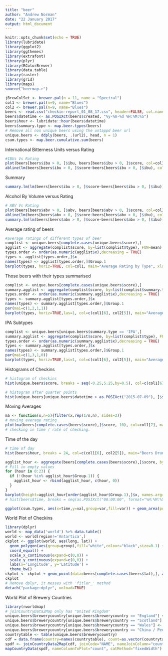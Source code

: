 ```yaml
---
title: "beer"
author: "Andrew Norman"
date: "22 January 2017"
output: html_document
---
```


```r
knitr::opts_chunk$set(echo = TRUE)
library(lubridate)
library(ggplot2)
library(ggthemes)
library(extrafont)
library(plyr)
library(RColorBrewer)
library(data.table)
library(raster)
library(grid)
library(maps)
source("beermap.r")

jBrewColSet <- brewer.pal(n = 11, name = "Spectral")
col1 <- brewer.pal(n=9, name="Blues")
col2 <- brewer.pal(n=9, name="Blues")
beers <- read.csv("checkin-report_01_08_17.csv", header=FALSE, col.names = c("name", "brewery", "type", "abv", "ibu", "comment", "venuename", "venuecity", "venuestate", "venuecountry", "lat", "long", "score", "created", "url1", "url2", "url3", "brewerycountry", "brewerycity", "brewerystate"), stringsAsFactors = FALSE)
beers$datetime <- as.POSIXct(beers$created, "%y-%m-%d %H:%M:%S")
beers$hour <- lubridate::hour(beers$datetime)
beers$summary.type <- map.beer.types(beers)
# Remove all non unique beers using the untappd beer url
unique.beers <- ddply(beers, .(url2), head, n = 1)
csum.types <- map.beer.cumulative.sum(beers)
```
International Bitterness Units versus Rating
```r
#IBUs Vs Rating
plot(beers[beers$ibu > 0, ]$ibu, beers[beers$ibu > 0, ]$score, col=col1[6], main="IBUs Vs Rating", xlab="IBUs", ylab="Rating")
abline(lm(beers[beers$ibu > 0, ]$score~beers[beers$ibu > 0, ]$ibu), col=col2[5])
```
Summary
```r
summary.lm(lm(beers[beers$ibu > 0, ]$score~beers[beers$ibu > 0, ]$ibu))
```
Alcohol By Volume versus Rating
```r
# ABV Vs Rating
plot(beers[beers$abv > 0, ]$abv, beers[beers$abv > 0, ]$score, col=col1[6], main="ABVs Vs Rating", xlab="ABVs", ylab="Rating")
abline(lm(beers[beers$abv > 0, ]$score~beers[beers$abv > 0, ]$ibu), col=col2[5])
summary.lm(lm(beers[beers$abv > 0, ]$score~beers[beers$abv > 0, ]$ibu))
```
Average rating of beers
```r
#average ratings of different types of beer
complist <- unique.beers[complete.cases(unique.beers$score),]
agglist <- aggregate(complist$score, by=list(complist$type), FUN=mean)
types.order <- order(as.numeric(agglist$x),decreasing = TRUE)
types <- agglist[types.order,]$x
names(types) <- agglist[types.order,]$Group.1
barplot(types, horiz=TRUE, col=col1, main="Average Rating by Type", xlab="Mean Rating")
```
Those beers with their types summarised
```r
complist <- unique.beers[complete.cases(unique.beers$score),]
summary.agglist <- aggregate(complist$score, by=list(complist$summary.type), FUN=mean)
types.order <- order(as.numeric(summary.agglist$x),decreasing = TRUE)
types <- summary.agglist[types.order,]$x
names(types) <- summary.agglist[types.order,]$Group.1
par(mai=c(1,2,1,1))
barplot(types, horiz=TRUE,las=1, col=c(col1[6], col2[5]), main="Average Rating by Subtype", xlab="Mean Rating")
```
IPA Subtypes
```r
complist <- unique.beers[unique.beers$summary.type == 'IPA',]
summary.agglist <- aggregate(complist$score, by=list(complist$type), FUN=mean)
types.order <- order(as.numeric(summary.agglist$x),decreasing = TRUE)
types <- summary.agglist[types.order,]$x
names(types) <- summary.agglist[types.order,]$Group.1
par(mai=c(1,3,1,0))
barplot(types, horiz=TRUE,las=1, col=c(col1[6], col2[5]), main="Average Rating of IPA Types", xlab="Mean Rating")
```
Histograms of Checkins
```r
# histogram of checkins
hist(unique.beers$score, breaks = seq(-0.25,5.25,by=0.5), col=c(col1[6], col2[5]), main="Histogram of Ratings, Rounded to Nearest 0.5", xlab="Rating")
```

```r
# histogram after quarter points
hist(unique.beers[unique.beers$datetime > as.POSIXct("2015-07-09"), ]$score, breaks = seq(0.125,5.125,by=0.25), col=c(col1[6], col2[5]), main="Histogram of Ratings Post August 2015, Unrounded", xlab="Rating")
```
Moving Averages
```r
ma <- function(x,n=5){filter(x,rep(1/n,n), sides=2)}
# moving average rating
plot(ma(beers[complete.cases(beers$score),]$score, 10), col=col1[7], main="Moving Average of Ratings, N=5", xlab="Checkin Count", ylab="Mean Rating") 
# checking in time / rate of checking.
```
Time of the day
```r
# time of day
hist(beers$hour, breaks = 24, col=c(col1[6], col2[5]), main="Beers Drunk Based on Checkin Time", xlab="Hour")
```
```r
agglist_hour <- aggregate(beers[complete.cases(beers$score),]$score, by=list(beers[complete.cases(beers$score),]$hour), FUN=mean)
# Fill in empty values
for (hour in 0:23) {
  if (!(hour %in% agglist_hour$Group.1)) {
    agglist_hour <- rbind(agglist_hour, c(hour, 0))
  }
}
barplot(height=agglist_hour[order(agglist_hour$Group.1),]$x, names.arg=agglist_hour[order(agglist_hour$Group.1),]$Group.1, xlab="Hour of the Day", ylab="Average Rating", col=c(col1[6], col2[5]), font=2)
# hist(beers$time, breaks = seq(as.POSIXct("00:00:00", format="%H:%M:%S"), as.POSIXct("24:00:00", format="%H:%M:%S"),by="hour"))
```
```r
ggplot(csum.types, aes(x=time,y=val,group=var,fill=var)) + geom_area(position="fill")
```
World Plot of Checkins
```r
library(dplyr)
world <- map_data('world') %>% data.table()
world <- world[region!='Antartica',]
ckplot <- ggplot(world, aes(long, lat)) +
  geom_polygon(aes(group=group),fill="white",colour="black",size=0.1) +
  coord_equal() +
  scale_x_continuous(expand=c(0,0)) +
  scale_y_continuous(expand=c(0,0)) +
  labs(x='Longitude', y='Latitude') +
  theme_bw()
ckplot <- ckplot + geom_point(data=beers[complete.cases(beers$lat),], aes(long, lat))
ckplot
# Remove dplyr, it messes with 'fitler_' method
detach("package:dplyr", unload=TRUE)
```

World Plot of Brewery Countries
```r
library(rworldmap)
# joinCountryData2Map only has "United Kingdom"
unique.beers$brewerycountry[unique.beers$brewerycountry == "England"] <- "United Kingdom"
unique.beers$brewerycountry[unique.beers$brewerycountry == "Scotland"] <- "United Kingdom"
unique.beers$brewerycountry[unique.beers$brewerycountry == "Wales"] <- "United Kingdom"
unique.beers$brewerycountry[unique.beers$brewerycountry == "China / People's Republic of China"] <- "China"
countrytable <- table(unique.beers$brewerycountry)
cdf = data.frame(country=names(countrytable), count=as.vector(countrytable))
spdf <- joinCountryData2Map(cdf, joinCode="NAME", nameJoinColumn="country")
mapCountryData(spdf, nameColumnToPlot="count", catMethod="fixedWidth")
```